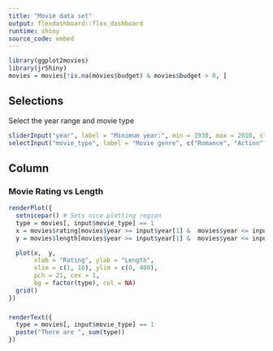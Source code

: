 ```yaml
---
title: "Movie data set"
output: flexdashboard::flex_dashboard
runtime: shiny
source_code: embed
---
```


```r
library(ggplot2movies)
library(jrShiny)
movies = movies[!is.na(movies$budget) & movies$budget > 0, ]
```

Selections {.sidebar}
-----------------------------------------------------------------------

Select the year range  and movie type

```r
sliderInput("year", label = "Minimum year:", min = 1930, max = 2010, step = 10, value = c(1930, 2010), sep = "")
selectInput("movie_type", label = "Movie genre", c("Romance", "Action", "Animation"))
```

Column
-----------------------------------------------------------------------

### Movie Rating vs Length

```r
renderPlot({
  setnicepar() # Sets nice plotting region
  type = movies[, input$movie_type] == 1
  x = movies$rating[movies$year >= input$year[1] &  movies$year <= input$year[2]]
  y = movies$length[movies$year >= input$year[1] &  movies$year <= input$year[2]]

  plot(x,  y,
       xlab = "Rating", ylab = "Length",
       xlim = c(1, 10), ylim = c(0, 400),
       pch = 21, cex = 1,
       bg = factor(type), col = NA)
  grid()
})
```

###

```r
renderText({
  type = movies[, input$movie_type] == 1
  paste("There are ", sum(type))
})
```
